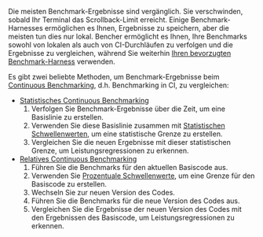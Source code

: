 Die meisten Benchmark-Ergebnisse sind vergänglich.
Sie verschwinden, sobald Ihr Terminal das Scrollback-Limit erreicht.
Einige Benchmark-Harnesses ermöglichen es Ihnen, Ergebnisse zu speichern, aber die meisten tun dies nur lokal.
Bencher ermöglicht es Ihnen, Ihre Benchmarks sowohl von lokalen als auch von CI-Durchläufen zu verfolgen und die Ergebnisse zu vergleichen,
während Sie weiterhin [Ihren bevorzugten Benchmark-Harness][adapters] verwenden.

Es gibt zwei beliebte Methoden, um Benchmark-Ergebnisse beim [Continuous Benchmarking][continuous benchmarking], d.h. Benchmarking in CI, zu vergleichen:

- [Statistisches Continuous Benchmarking][statistical continuous benchmarking]
  1. Verfolgen Sie Benchmark-Ergebnisse über die Zeit, um eine Basislinie zu erstellen.
  2. Verwenden Sie diese Basislinie zusammen mit [Statistischen Schwellenwerten][thresholds], um eine statistische Grenze zu erstellen.
  3. Vergleichen Sie die neuen Ergebnisse mit dieser statistischen Grenze, um Leistungsregressionen zu erkennen.
- [Relatives Continuous Benchmarking][relative continuous benchmarking]
  1. Führen Sie die Benchmarks für den aktuellen Basiscode aus.
  2. Verwenden Sie [Prozentuale Schwellenwerte][percentage thresholds], um eine Grenze für den Basiscode zu erstellen.
  3. Wechseln Sie zur neuen Version des Codes.
  4. Führen Sie die Benchmarks für die neue Version des Codes aus.
  5. Vergleichen Sie die Ergebnisse der neuen Version des Codes mit den Ergebnissen des Basiscode, um Leistungsregressionen zu erkennen.

[adapters]: /de/docs/explanation/adapters/
[continuous benchmarking]: /de/docs/explanation/continuous-benchmarking/
[thresholds]: /de/docs/explanation/thresholds/
[percentage thresholds]: /de/docs/explanation/thresholds/#percentage-thresholds

[statistical continuous benchmarking]: #statistical-continuous-benchmarking
[relative continuous benchmarking]: #relative-continuous-benchmarking